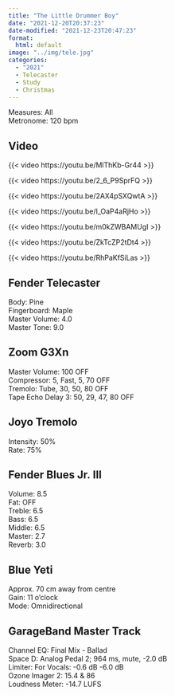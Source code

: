 ```yaml
---
title: "The Little Drummer Boy"
date: "2021-12-20T20:37:23"
date-modified: "2021-12-23T20:47:23"
format: 
  html: default
image: "../img/tele.jpg"
categories:
  - "2021"
  - Telecaster
  - Study
  - Christmas
---
```


Measures: All\
Metronome: 120 bpm

## Video

{{< video https://youtu.be/MlThKb-Gr44 >}}

{{< video https://youtu.be/2_6_P9SprFQ >}}

{{< video https://youtu.be/2AX4pSXQwtA >}}

{{< video https://youtu.be/I_OaP4aRjHo >}}

{{< video https://youtu.be/m0kZWBAMUgI >}}

{{< video https://youtu.be/ZkTcZP2tDt4 >}}

{{< video https://youtu.be/RhPaKfSiLas >}}

## Fender Telecaster

Body: Pine\
Fingerboard: Maple\
Master Volume: 4.0\
Master Tone: 9.0

## Zoom G3Xn

Master Volume: 100 OFF\
Compressor: 5, Fast, 5, 70 OFF\
Tremolo: Tube, 30, 50, 80 OFF\
Tape Echo Delay 3: 50, 29, 47, 80 OFF

## Joyo Tremolo

Intensity: 50%\
Rate: 75%

## Fender Blues Jr. III

Volume: 8.5\
Fat: OFF\
Treble: 6.5\
Bass: 6.5\
Middle: 6.5\
Master: 2.7\
Reverb: 3.0

## Blue Yeti

Approx. 70 cm away from centre\
Gain: 11 o'clock\
Mode: Omnidirectional

## GarageBand Master Track

Channel EQ: Final Mix - Ballad\
Space D: Analog Pedal 2; 964 ms, mute, -2.0 dB\
Limiter: For Vocals: -0.6 dB -6.0 dB\
Ozone Imager 2: 15.4 & 86\
Loudness Meter: -14.7 LUFS

